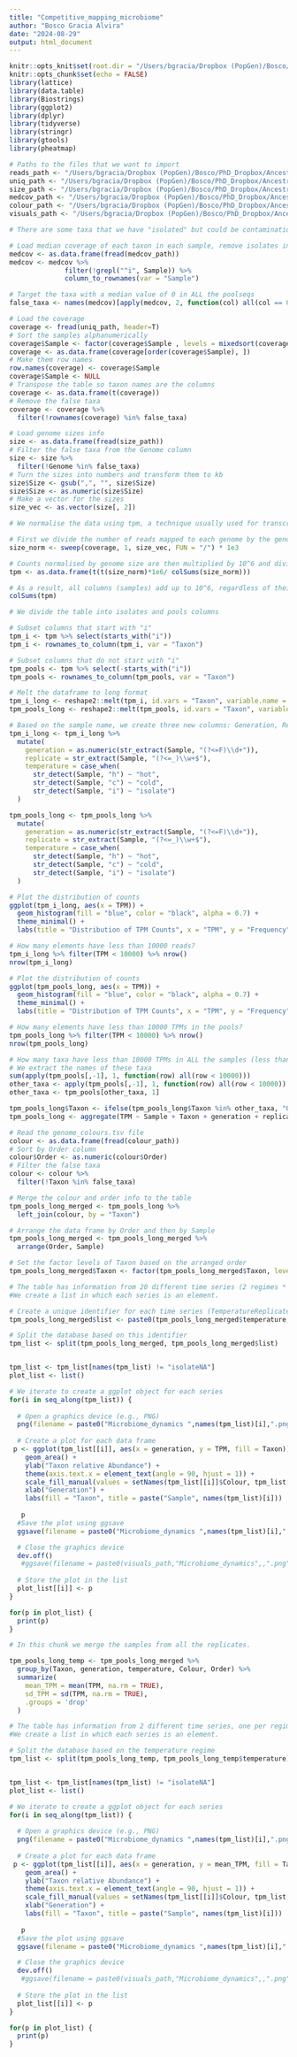 ```yaml
---
title: "Competitive_mapping_microbiome"
author: "Bosco Gracia Alvira"
date: "2024-08-29"
output: html_document
---
```


```r
knitr::opts_knit$set(root.dir = "/Users/bgracia/Dropbox (PopGen)/Bosco/PhD_Dropbox/Ancestral_microbiome/data/Competitive_mapping_microbiome")
knitr::opts_chunk$set(echo = FALSE)
library(lattice)
library(data.table)
library(Biostrings)
library(ggplot2)
library(dplyr)
library(tidyverse)
library(stringr)
library(gtools)
library(pheatmap)

```

```r

# Paths to the files that we want to import
reads_path <- "/Users/bgracia/Dropbox (PopGen)/Bosco/PhD_Dropbox/Ancestral_microbiome/data/Competitive_mapping_microbiome_replicates/reads_mapped.tsv"
uniq_path <- "/Users/bgracia/Dropbox (PopGen)/Bosco/PhD_Dropbox/Ancestral_microbiome/data/Competitive_mapping_microbiome_replicates/uniq_mapped.tsv"
size_path <- "/Users/bgracia/Dropbox (PopGen)/Bosco/PhD_Dropbox/Ancestral_microbiome/data/Competitive_mapping_microbiome_replicates/genome_size.tsv"
medcov_path <- "/Users/bgracia/Dropbox (PopGen)/Bosco/PhD_Dropbox/Ancestral_microbiome/data/Competitive_mapping_microbiome_replicates/MedCov.tsv"
colour_path <- "/Users/bgracia/Dropbox (PopGen)/Bosco/PhD_Dropbox/Ancestral_microbiome/data/Competitive_mapping_microbiome_replicates/genome_colours.tsv"
visuals_path <- "/Users/bgracia/Dropbox (PopGen)/Bosco/PhD_Dropbox/Ancestral_microbiome/visuals/Competitive_mapping_microbiome_replicates"

```

```r
# There are some taxa that we have "isolated" but could be contamination. We remove all the taxa that have a median coverage of 0 in all the pools.

# Load median coverage of each taxon in each sample, remove isolates information
medcov <- as.data.frame(fread(medcov_path)) 
medcov <- medcov %>%
              filter(!grepl("^i", Sample)) %>%
              column_to_rownames(var = "Sample")

# Target the taxa with a median value of 0 in ALL the poolseqs
false_taxa <- names(medcov)[apply(medcov, 2, function(col) all(col == 0))]

```

```r
# Load the coverage
coverage <- fread(uniq_path, header=T)
# Sort the samples alphanumerically
coverage$Sample <- factor(coverage$Sample , levels = mixedsort(coverage$Sample))
coverage <- as.data.frame(coverage[order(coverage$Sample), ])
# Make them row names
row.names(coverage) <- coverage$Sample
coverage$Sample <- NULL
# Transpose the table so taxon names are the columns
coverage <- as.data.frame(t(coverage))
# Remove the false taxa
coverage <- coverage %>%
  filter(!rownames(coverage) %in% false_taxa)

# Load genome sizes info
size <- as.data.frame(fread(size_path))
# Filter the false taxa from the Genome column
size <- size %>%
  filter(!Genome %in% false_taxa)
# Turn the sizes into numbers and transform them to kb
size$Size <- gsub(",", "", size$Size)
size$Size <- as.numeric(size$Size)
# Make a vector for the sizes
size_vec <- as.vector(size[, 2])

```


```r

# We normalise the data using tpm, a technique usually used for transcriptomic data

# First we divide the number of reads mapped to each genome by the genome size, and multiply by 1000 (kb)
size_norm <- sweep(coverage, 1, size_vec, FUN = "/") * 1e3

# Counts normalised by genome size are then multiplied by 10^6 and divided by the total number of reads in each sample
tpm <- as.data.frame(t(t(size_norm)*1e6/ colSums(size_norm)))

# As a result, all columns (samples) add up to 10^6, regardless of their coverage
colSums(tpm)

```


```r

# We divide the table into isolates and pools columns

# Subset columns that start with "i"
tpm_i <- tpm %>% select(starts_with("i"))
tpm_i <- rownames_to_column(tpm_i, var = "Taxon")

# Subset columns that do not start with "i"
tpm_pools <- tpm %>% select(-starts_with("i"))
tpm_pools <- rownames_to_column(tpm_pools, var = "Taxon")

# Melt the dataframe to long format
tpm_i_long <- reshape2::melt(tpm_i, id.vars = "Taxon", variable.name = "Sample", value.name = "TPM")
tpm_pools_long <- reshape2::melt(tpm_pools, id.vars = "Taxon", variable.name = "Sample", value.name = "TPM")

# Based on the sample name, we create three new columns: Generation, Replicate and Temperature
tpm_i_long <- tpm_i_long %>%
  mutate(
    generation = as.numeric(str_extract(Sample, "(?<=F)\\d+")),
    replicate = str_extract(Sample, "(?<=_)\\w+$"),
    temperature = case_when(
      str_detect(Sample, "h") ~ "hot",
      str_detect(Sample, "c") ~ "cold",
      str_detect(Sample, "i") ~ "isolate")
  )

tpm_pools_long <- tpm_pools_long %>%
  mutate(
    generation = as.numeric(str_extract(Sample, "(?<=F)\\d+")),
    replicate = str_extract(Sample, "(?<=_)\\w+$"),
    temperature = case_when(
      str_detect(Sample, "h") ~ "hot",
      str_detect(Sample, "c") ~ "cold",
      str_detect(Sample, "i") ~ "isolate")
  )

# Plot the distribution of counts
ggplot(tpm_i_long, aes(x = TPM)) +
  geom_histogram(fill = "blue", color = "black", alpha = 0.7) +
  theme_minimal() +
  labs(title = "Distribution of TPM Counts", x = "TPM", y = "Frequency")

# How many elements have less than 10000 reads?
tpm_i_long %>% filter(TPM < 10000) %>% nrow()
nrow(tpm_i_long)

# Plot the distribution of counts
ggplot(tpm_pools_long, aes(x = TPM)) +
  geom_histogram(fill = "blue", color = "black", alpha = 0.7) +
  theme_minimal() +
  labs(title = "Distribution of TPM Counts", x = "TPM", y = "Frequency")

# How many elements have less than 10000 TPMs in the pools?
tpm_pools_long %>% filter(TPM < 10000) %>% nrow()
nrow(tpm_pools_long)

```

```r

# How many taxa have less than 10000 TPMs in ALL the samples (less than 1% abundance)?
# We extract the names of these taxa
sum(apply(tpm_pools[,-1], 1, function(row) all(row < 10000)))
other_taxa <- apply(tpm_pools[,-1], 1, function(row) all(row < 10000))
other_taxa <- tpm_pools[other_taxa, 1]

tpm_pools_long$Taxon <- ifelse(tpm_pools_long$Taxon %in% other_taxa, "Other", tpm_pools_long$Taxon)
tpm_pools_long <- aggregate(TPM ~ Sample + Taxon + generation + replicate + temperature, data = tpm_pools_long, sum)

```

```r
# Read the genome_colours.tsv file
colour <- as.data.frame(fread(colour_path))
# Sort by Order column
colour$Order <- as.numeric(colour$Order)
# Filter the false taxa
colour <- colour %>%
  filter(!Taxon %in% false_taxa)

# Merge the colour and order info to the table
tpm_pools_long_merged <- tpm_pools_long %>%
  left_join(colour, by = "Taxon")

# Arrange the data frame by Order and then by Sample
tpm_pools_long_merged <- tpm_pools_long_merged %>%
  arrange(Order, Sample)

# Set the factor levels of Taxon based on the arranged order
tpm_pools_long_merged$Taxon <- factor(tpm_pools_long_merged$Taxon, levels = unique(tpm_pools_long_merged$Taxon))

```

```r

# The table has information from 20 different time series (2 regimes * 10 replicates).
#We create a list in which each series is an element.

# Create a unique identifier for each time series (TemperatureReplicate)
tpm_pools_long_merged$list <- paste0(tpm_pools_long_merged$temperature,tpm_pools_long_merged$replicate)

# Split the database based on this identifier
tpm_list <- split(tpm_pools_long_merged, tpm_pools_long_merged$list)


tpm_list <- tpm_list[names(tpm_list) != "isolateNA"]
plot_list <- list()

# We iterate to create a ggplot object for each series
for(i in seq_along(tpm_list)) {
  
  # Open a graphics device (e.g., PNG)
  png(filename = paste0("Microbiome_dynamics ",names(tpm_list)[i],".png"))
  
  # Create a plot for each data frame
 p <- ggplot(tpm_list[[i]], aes(x = generation, y = TPM, fill = Taxon)) +
    geom_area() +
    ylab("Taxon relative Abundance") +
    theme(axis.text.x = element_text(angle = 90, hjust = 1)) +
    scale_fill_manual(values = setNames(tpm_list[[i]]$Colour, tpm_list[[i]]$Taxon)) +
    xlab("Generation") +
    labs(fill = "Taxon", title = paste("Sample", names(tpm_list)[i]))
  
   p
  #Save the plot using ggsave
  ggsave(filename = paste0("Microbiome_dynamics ",names(tpm_list)[i],".png"), plot = p, path = visuals_path, width = 20, height = 6, dpi = 300)

  # Close the graphics device
  dev.off()
   #ggsave(filename = paste0(visuals_path,"Microbiome_dynamics",,".png"), width = 6, height = 4, dpi = 300)
  
  # Store the plot in the list
  plot_list[[i]] <- p
}

for(p in plot_list) {
  print(p)
}

```

```r

# In this chunk we merge the samples from all the replicates.

tpm_pools_long_temp <- tpm_pools_long_merged %>%
  group_by(Taxon, generation, temperature, Colour, Order) %>%
  summarize(
    mean_TPM = mean(TPM, na.rm = TRUE),
    sd_TPM = sd(TPM, na.rm = TRUE),
    .groups = 'drop'
  )

# The table has information from 2 different time series, one per regime.
#We create a list in which each series is an element.

# Split the database based on the temperature regime
tpm_list <- split(tpm_pools_long_temp, tpm_pools_long_temp$temperature)


tpm_list <- tpm_list[names(tpm_list) != "isolateNA"]
plot_list <- list()

# We iterate to create a ggplot object for each series
for(i in seq_along(tpm_list)) {
  
  # Open a graphics device (e.g., PNG)
  png(filename = paste0("Microbiome_dynamics ",names(tpm_list)[i],".png"))
  
  # Create a plot for each data frame
 p <- ggplot(tpm_list[[i]], aes(x = generation, y = mean_TPM, fill = Taxon)) +
    geom_area() +
    ylab("Taxon relative Abundance") +
    theme(axis.text.x = element_text(angle = 90, hjust = 1)) +
    scale_fill_manual(values = setNames(tpm_list[[i]]$Colour, tpm_list[[i]]$Taxon)) +
    xlab("Generation") +
    labs(fill = "Taxon", title = paste("Sample", names(tpm_list)[i]))
  
   p
  #Save the plot using ggsave
  ggsave(filename = paste0("Microbiome_dynamics ",names(tpm_list)[i],".png"), plot = p, path = visuals_path, width = 20, height = 6, dpi = 300)

  # Close the graphics device
  dev.off()
   #ggsave(filename = paste0(visuals_path,"Microbiome_dynamics",,".png"), width = 6, height = 4, dpi = 300)
  
  # Store the plot in the list
  plot_list[[i]] <- p
}

for(p in plot_list) {
  print(p)
}

```



